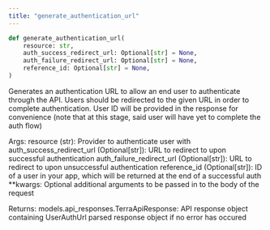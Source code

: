 ```yaml
---
title: "generate_authentication_url"
---
```

```python
def generate_authentication_url(
	resource: str,
	auth_success_redirect_url: Optional[str] = None,
	auth_failure_redirect_url: Optional[str] = None,
	reference_id: Optional[str] = None,
)

```

Generates an authentication URL to allow an end user to authenticate through the API. Users should be redirected to the given URL in order to complete authentication. User ID will be provided in the response for convenience (note that at this stage, said user will have yet to complete the auth flow)

Args: resource (str): Provider to authenticate user with auth\_success\_redirect\_url (Optional\[str\]): URL to redirect to upon successful authentication auth\_failure\_redirect\_url (Optional\[str\]): URL to redirect to upon unsuccessful authentication reference\_id (Optional\[str\]): ID of a user in your app, which will be returned at the end of a successful auth \*\*kwargs: Optional additional arguments to be passed in to the body of the request

Returns: models.api\_responses.TerraApiResponse: API response object containing UserAuthUrl parsed response object if no error has occured



